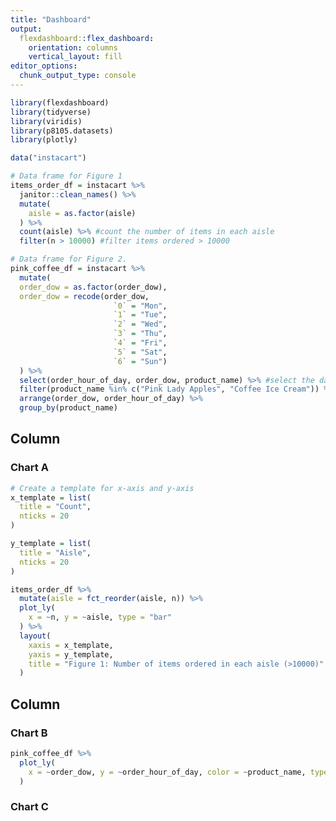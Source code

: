 ```yaml
---
title: "Dashboard"
output: 
  flexdashboard::flex_dashboard:
    orientation: columns
    vertical_layout: fill
editor_options: 
  chunk_output_type: console
---
```


```r
library(flexdashboard)
library(tidyverse)
library(viridis)
library(p8105.datasets)
library(plotly)
```

```r
data("instacart")

# Data frame for Figure 1
items_order_df = instacart %>% 
  janitor::clean_names() %>% 
  mutate(
    aisle = as.factor(aisle)
  ) %>% 
  count(aisle) %>% #count the number of items in each aisle
  filter(n > 10000) #filter items ordered > 10000
```

```r
# Data frame for Figure 2.
pink_coffee_df = instacart %>% 
  mutate(
  order_dow = as.factor(order_dow),
  order_dow = recode(order_dow, 
                       `0` = "Mon",
                       `1` = "Tue",
                       `2` = "Wed",
                       `3` = "Thu",
                       `4` = "Fri",
                       `5` = "Sat",
                       `6` = "Sun")
  ) %>% 
  select(order_hour_of_day, order_dow, product_name) %>% #select the data we are interested in
  filter(product_name %in% c("Pink Lady Apples", "Coffee Ice Cream")) %>% #filter out these two products
  arrange(order_dow, order_hour_of_day) %>% 
  group_by(product_name)

```


Column {data-width=650}
-----------------------------------------------------------------------

### Chart A

```r
# Create a template for x-axis and y-axis
x_template = list(
  title = "Count",
  nticks = 20
)

y_template = list(
  title = "Aisle",
  nticks = 20
)

items_order_df %>% 
  mutate(aisle = fct_reorder(aisle, n)) %>% 
  plot_ly(
    x = ~n, y = ~aisle, type = "bar"
  ) %>%  
  layout(
    xaxis = x_template,
    yaxis = y_template,
    title = "Figure 1: Number of items ordered in each aisle (>10000)"
  )
```

Column {data-width=350}
-----------------------------------------------------------------------

### Chart B

```r
pink_coffee_df %>% 
  plot_ly(
    x = ~order_dow, y = ~order_hour_of_day, color = ~product_name, type = "box"
  )
```

### Chart C

```r

```

